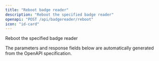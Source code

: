 ```yaml
---
title: "Reboot badge reader"
description: "Reboot the specified badge reader"
openapi: "POST /api/badgereader/reboot"
icon: "id-card"
---
```


Reboot the specified badge reader

<Note>
The parameters and response fields below are automatically generated from the OpenAPI specification.
</Note>
